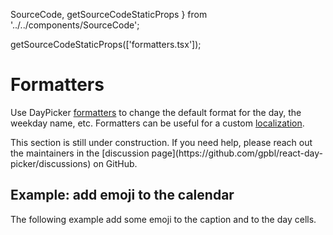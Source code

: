   SourceCode,
  getSourceCodeStaticProps
} from '../../components/SourceCode';



  getSourceCodeStaticProps(['formatters.tsx']);

# Formatters

Use DayPicker [formatters](/api/interfaces/daypickerdefaultprops#formatters) to change
the default format for the day, the weekday name, etc. Formatters can be useful for
a custom [localization](/basics/localization).


<Callout emoji="🚧">
  This section is still under construction. If you need help, please reach out
  the maintainers in the [discussion
  page](https://github.com/gpbl/react-day-picker/discussions) on GitHub.
</Callout>

## Example: add emoji to the calendar

The following example add some emoji to the caption and to the day cells.

<SourceCode source="formatters.tsx" />

<RenderingBox>
  <Formatters />
</RenderingBox>
